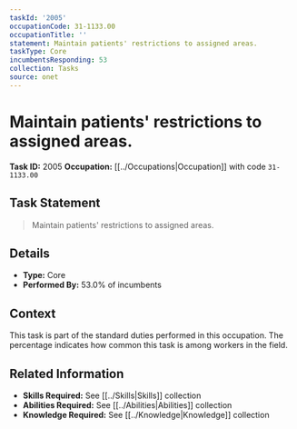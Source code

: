 ```yaml
---
taskId: '2005'
occupationCode: 31-1133.00
occupationTitle: ''
statement: Maintain patients' restrictions to assigned areas.
taskType: Core
incumbentsResponding: 53
collection: Tasks
source: onet
---
```

# Maintain patients' restrictions to assigned areas.

**Task ID:** 2005
**Occupation:** [[../Occupations|Occupation]] with code `31-1133.00`

## Task Statement

> Maintain patients' restrictions to assigned areas.

## Details

- **Type:** Core
- **Performed By:** 53.0% of incumbents

## Context

This task is part of the standard duties performed in this occupation. The percentage indicates how common this task is among workers in the field.

## Related Information

- **Skills Required:** See [[../Skills|Skills]] collection
- **Abilities Required:** See [[../Abilities|Abilities]] collection
- **Knowledge Required:** See [[../Knowledge|Knowledge]] collection
